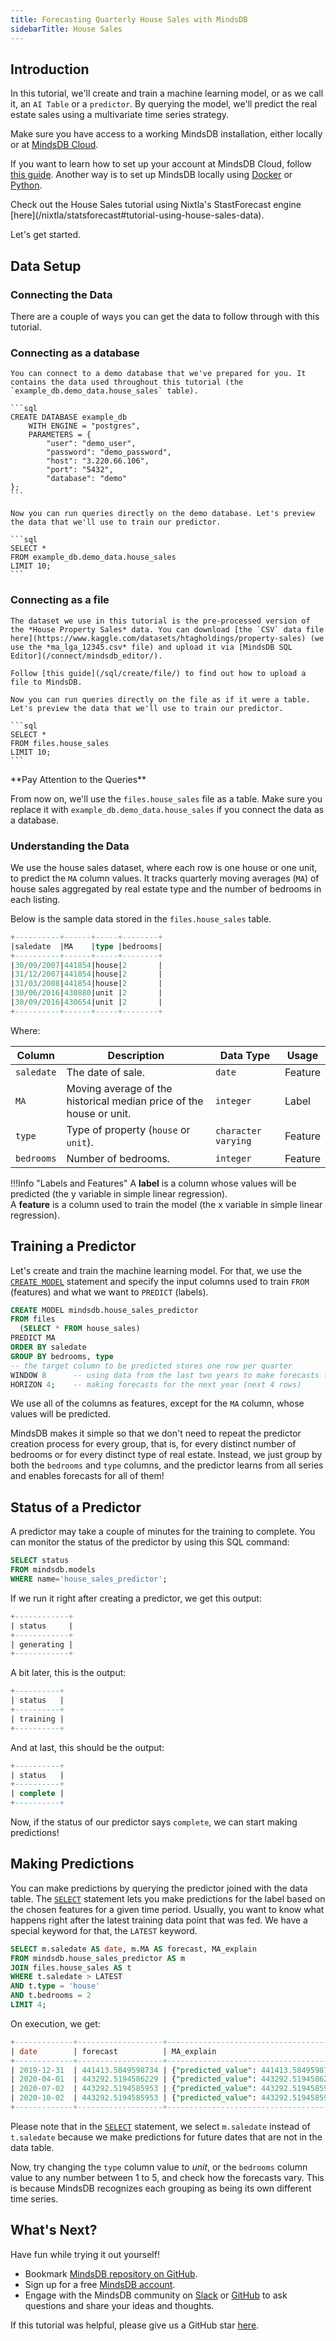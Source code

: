 ```yaml
---
title: Forecasting Quarterly House Sales with MindsDB
sidebarTitle: House Sales
---
```


## Introduction

In this tutorial, we'll create and train a machine learning model, or as we
call it, an `AI Table` or a `predictor`. By querying the model, we'll predict the
real estate sales using a multivariate time series strategy.

Make sure you have access to a working MindsDB installation, either locally or
at [MindsDB Cloud](https://cloud.mindsdb.com/).

If you want to learn how to set up your account at MindsDB Cloud, follow
[this guide](/setup/cloud/). Another way is to set up
MindsDB locally using
[Docker](/setup/self-hosted/docker/) or
[Python](/setup/self-hosted/pip/source/).

<Tip>
Check out the House Sales tutorial using Nixtla's StastForecast engine [here](/nixtla/statsforecast#tutorial-using-house-sales-data).
</Tip>

Let's get started.

## Data Setup

### Connecting the Data

There are a couple of ways you can get the data to follow through with this
tutorial.

### Connecting as a database

    You can connect to a demo database that we've prepared for you. It contains the data used throughout this tutorial (the `example_db.demo_data.house_sales` table).

    ```sql
    CREATE DATABASE example_db
        WITH ENGINE = "postgres",
        PARAMETERS = {
            "user": "demo_user",
            "password": "demo_password",
            "host": "3.220.66.106",
            "port": "5432",
            "database": "demo"
    };
    ```

    Now you can run queries directly on the demo database. Let's preview the data that we'll use to train our predictor.

    ```sql
    SELECT *
    FROM example_db.demo_data.house_sales
    LIMIT 10;
    ```

### Connecting as a file

    The dataset we use in this tutorial is the pre-processed version of the *House Property Sales* data. You can download [the `CSV` data file here](https://www.kaggle.com/datasets/htagholdings/property-sales) (we use the *ma_lga_12345.csv* file) and upload it via [MindsDB SQL Editor](/connect/mindsdb_editor/).

    Follow [this guide](/sql/create/file/) to find out how to upload a file to MindsDB.

    Now you can run queries directly on the file as if it were a table. Let's preview the data that we'll use to train our predictor.

    ```sql
    SELECT *
    FROM files.house_sales
    LIMIT 10;
    ```

<Warning> 
**Pay Attention to the Queries**

From now on, we'll use the `files.house_sales` file as a table. Make sure
you replace it with `example_db.demo_data.house_sales` if you connect the data
as a database.

</Warning>

### Understanding the Data

We use the house sales dataset, where each row is one house or one unit, to
predict the `MA` column values. It tracks quarterly moving averages (`MA`) of
house sales aggregated by real estate type and the number of bedrooms in each
listing.

Below is the sample data stored in the `files.house_sales` table.

```sql
+----------+------+-----+--------+
|saledate  |MA    |type |bedrooms|
+----------+------+-----+--------+
|30/09/2007|441854|house|2       |
|31/12/2007|441854|house|2       |
|31/03/2008|441854|house|2       |
|30/06/2016|430880|unit |2       |
|30/09/2016|430654|unit |2       |
+----------+------+-----+--------+
```

Where:

| Column     | Description                                                         | Data Type           | Usage   |
| ---------- | ------------------------------------------------------------------- | ------------------- | ------- |
| `saledate` | The date of sale.                                                   | `date`              | Feature |
| `MA`       | Moving average of the historical median price of the house or unit. | `integer`           | Label   |
| `type`     | Type of property (`house` or `unit`).                               | `character varying` | Feature |
| `bedrooms` | Number of bedrooms.                                                 | `integer`           | Feature |

!!!Info "Labels and Features" A **label** is a column whose values will be
predicted (the y variable in simple linear regression).<br/> A **feature** is a
column used to train the model (the x variable in simple linear regression).

## Training a Predictor

Let's create and train the machine learning model. For that, we use the
[`CREATE MODEL`](/sql/create/model) statement and specify the
input columns used to train `FROM` (features) and what we want to
`PREDICT` (labels).

```sql
CREATE MODEL mindsdb.house_sales_predictor
FROM files
  (SELECT * FROM house_sales)
PREDICT MA
ORDER BY saledate
GROUP BY bedrooms, type
-- the target column to be predicted stores one row per quarter
WINDOW 8      -- using data from the last two years to make forecasts (last 8 rows)
HORIZON 4;    -- making forecasts for the next year (next 4 rows)
```

We use all of the columns as features, except for the `MA` column, whose values
will be predicted.

MindsDB makes it simple so that we don't need to repeat the predictor creation
process for every group, that is, for every distinct number of bedrooms or for
every distinct type of real estate. Instead, we just group by both the
`bedrooms` and `type` columns, and the predictor learns from all series and
enables forecasts for all of them!

## Status of a Predictor

A predictor may take a couple of minutes for the training to complete. You can
monitor the status of the predictor by using this SQL command:

```sql
SELECT status
FROM mindsdb.models
WHERE name='house_sales_predictor';
```

If we run it right after creating a predictor, we get this output:

```sql
+------------+
| status     |
+------------+
| generating |
+------------+
```

A bit later, this is the output:

```sql
+----------+
| status   |
+----------+
| training |
+----------+
```

And at last, this should be the output:

```sql
+----------+
| status   |
+----------+
| complete |
+----------+
```

Now, if the status of our predictor says `complete`, we can start making
predictions!

## Making Predictions

You can make predictions by querying the predictor joined with the data table.
The [`SELECT`](/sql/api/select/) statement lets you make predictions for the
label based on the chosen features for a given time period. Usually, you want to
know what happens right after the latest training data point that was fed. We
have a special keyword for that, the `LATEST` keyword.

```sql
SELECT m.saledate AS date, m.MA AS forecast, MA_explain
FROM mindsdb.house_sales_predictor AS m
JOIN files.house_sales AS t
WHERE t.saledate > LATEST
AND t.type = 'house'
AND t.bedrooms = 2
LIMIT 4;
```

On execution, we get:

```sql
+-------------+-------------------+-----------------------------------------------------------------------------------------------------------------------------------------------------------------------------------------------+
| date        | forecast          | MA_explain                                                                                                                                                                                    |
+-------------+-------------------+-----------------------------------------------------------------------------------------------------------------------------------------------------------------------------------------------+
| 2019-12-31  | 441413.5849598734 | {"predicted_value": 441413.5849598734, "confidence": 0.99, "anomaly": true, "truth": null, "confidence_lower_bound": 440046.28237074096, "confidence_upper_bound": 442780.88754900586}        |
| 2020-04-01  | 443292.5194586229 | {"predicted_value": 443292.5194586229, "confidence": 0.9991, "anomaly": null, "truth": null, "confidence_lower_bound": 427609.3325864327, "confidence_upper_bound": 458975.7063308131}        |
| 2020-07-02  | 443292.5194585953 | {"predicted_value": 443292.5194585953, "confidence": 0.9991, "anomaly": null, "truth": null, "confidence_lower_bound": 424501.59192981094, "confidence_upper_bound": 462083.4469873797}       |
| 2020-10-02  | 443292.5194585953 | {"predicted_value": 443292.5194585953, "confidence": 0.9991, "anomaly": null, "truth": null, "confidence_lower_bound": 424501.59192981094, "confidence_upper_bound": 462083.4469873797}       |
+-------------+-------------------+-----------------------------------------------------------------------------------------------------------------------------------------------------------------------------------------------+
```

Please note that in the [`SELECT`](/sql/api/select/) statement, we select
`m.saledate` instead of `t.saledate` because we make predictions for future
dates that are not in the data table.

Now, try changing the `type` column value to _unit_, or the `bedrooms` column
value to any number between 1 to 5, and check how the forecasts vary. This is
because MindsDB recognizes each grouping as being its own different time series.

## What's Next?

Have fun while trying it out yourself!

- Bookmark [MindsDB repository on GitHub](https://github.com/mindsdb/mindsdb).
- Sign up for a free [MindsDB account](https://cloud.mindsdb.com/register).
- Engage with the MindsDB community on
  [Slack](https://mindsdb.com/joincommunity) or
  [GitHub](https://github.com/mindsdb/mindsdb/discussions) to ask questions and
  share your ideas and thoughts.

If this tutorial was helpful, please give us a GitHub star
[here](https://github.com/mindsdb/mindsdb).
